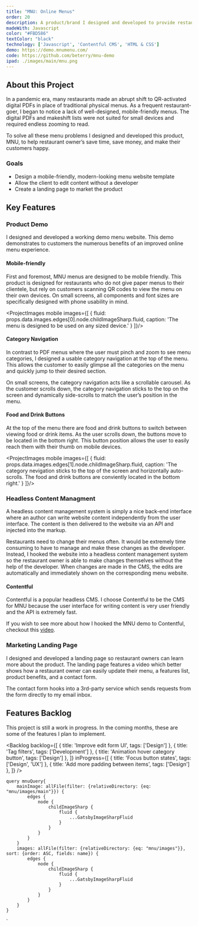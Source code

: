 ```yaml
---
title: "MNU: Online Menus"
order: 20
description: A product/brand I designed and developed to provide restaurant owners with well-designed, mobile-friendly menu websites.
madeWith: Javascript
color: "#FBD586"
textColor: "black"
technology: ['Javascript', 'Contentful CMS', 'HTML & CSS']
demo: https://demo.mnumenu.com/
code: https://github.com/beterry/mnu-demo
ipad: ./images/main/mnu.png
---
```



## About this Project

In a pandemic era, many restaurants made an abrupt shift to QR-activated digital PDFs in place of traditional physical menus. As a frequent restaurant-goer, I began to notice a lack of well-designed, mobile-friendly menus. The digital PDFs and makeshift lists were not suited for small devices and required endless zooming to read.

To solve all these menu problems I designed and developed this product, MNU, to help restaurant owner’s save time, save money, and make their customers happy.

### Goals

- Design a mobile-friendly, modern-looking menu website template
- Allow the client to edit content without a developer
- Create a landing page to market the product

## Key Features

### Product Demo

I designed and developed a working demo menu website. This demo demonstrates to customers the numerous benefits of an improved online menu experience.

#### Mobile-friendly

First and foremost, MNU menus are designed to be mobile friendly. This product is designed for restaurants who do not give paper menus to their clientele, but rely on customers scanning QR codes to view the menu on their own devices. On small screens, all components and font sizes are specifically designed with phone usability in mind.

<ProjectImages mobile images={[
    {
        fluid: props.data.images.edges[0].node.childImageSharp.fluid,
        caption: 'The menu is designed to be used on any sized device.'
    }
]}/>

#### Category Navigation

In contrast to PDF menus where the user must pinch and zoom to see menu categories, I designed a usable category navigation at the top of the menu. This allows the customer to easily glimpse all the categories on the menu and quickly jump to their desired section.

On small screens, the category navigation acts like a scrollable carousel. As the customer scrolls down, the category navigation sticks to the top on the screen and dynamically side-scrolls to match the user’s position in the menu.

#### Food and Drink Buttons

At the top of the menu there are food and drink buttons to switch between viewing food or drink items. As the user scrolls down, the buttons move to be located in the bottom right. This button position allows the user to easily reach them with their thumb on mobile devices.

<ProjectImages mobile images={[
    {
        fluid: props.data.images.edges[1].node.childImageSharp.fluid,
        caption: 'The category nevigation sticks to the top of the screen and horizontally auto-scrolls. The food and drink buttons are conviently located in the bottom right.'
    }
]}/>

### Headless Content Managment

A headless content management system is simply a nice back-end interface where an author can write website content independently from the user interface. The content is then delivered to the website via an API and injected into the markup.

Restaurants need to change their menus often. It would be extremely time consuming to have to manage and make these changes as the developer. Instead, I hooked the website into a headless content management system so the restaurant owner is able to make changes themselves without the help of the developer. When changes are made in the CMS, the edits are automatically and immediately shown on the corresponding menu website.

#### Contentful

Contentful is a popular headless CMS. I choose Contentful to be the CMS for MNU because the user interface for writing content is very user friendly and the API is extremely fast. 

<Callout emoji='&#128249;'>
    If you wish to see more about how I hooked the MNU demo to Contentful, checkout this <a href='#'>video</a>.
</Callout>

<Screenshot 
    image={props.data.images.edges[2].node.childImageSharp.fluid}
    caption='A screenshot of the Contentful portal. The restaurant has full control of all menu content via this CMS.'
    url='app.contentful.com'
/>

### Marketing Landing Page

I designed and developed a landing page so restaurant owners can learn more about the product. The landing page features a video which better shows how a restaurant owner can easily update their menu, a features list, product benefits, and a contact form.

The contact form hooks into a 3rd-party service which sends requests from the form directly to my email inbox.

<Screenshot 
    image={props.data.images.edges[3].node.childImageSharp.fluid}
    caption='The landing page markets MNU to prospective customers.'
    url='https://mnumenu.com'
/>


## Features Backlog

This project is still a work in progress. In the coming months, these are some of the features I plan to implement.

<Backlog 
    backlog={[
        {
            title: 'Improve edit form UI',
            tags: ['Design']
        },
        {
            title: 'Tag filters',
            tags: ['Development']
        },
        {
            title: 'Animation hover category button',
            tags: ['Design']
        },
    ]}
    inProgress={[
        {
            title: 'Focus button states',
            tags: ['Design', 'UX']
        },
        {
            title: 'Add more padding between items',
            tags: ['Design']
        },
    ]}
/>

    query mnuQuery{
        mainImage: allFile(filter: {relativeDirectory: {eq: "mnu/images/main"}}) {
            edges {
                node {
                    childImageSharp {
                        fluid {
                            ...GatsbyImageSharpFluid
                        }
                    }
                }
            }
        }
        images: allFile(filter: {relativeDirectory: {eq: "mnu/images"}}, sort: {order: ASC, fields: name}) {
            edges {
                node {
                    childImageSharp {
                        fluid {
                            ...GatsbyImageSharpFluid
                        }
                    }
                }
            }
        }
    }
`